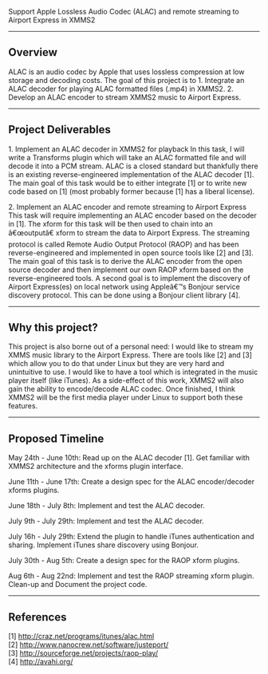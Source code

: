 Support Apple Lossless Audio Codec (ALAC) and remote streaming to Airport Express in XMMS2
----

== Overview ==

ALAC is an audio codec by Apple that uses lossless compression at low storage and decoding costs. The goal of this project is to
1. Integrate an ALAC decoder for playing ALAC formatted files (.mp4) in XMMS2.
2. Develop an ALAC encoder to stream XMMS2 music to Airport Express.

----

== Project Deliverables ==
1. Implement an ALAC decoder in XMMS2 for playback
In this task, I will write a Transforms plugin which will take an ALAC formatted
file and will decode it into a PCM stream. ALAC is a closed standard but
thankfully there is an existing reverse-engineered implementation of the ALAC
decoder [1]. The main goal of this task would be to either integrate [1] or to
write new code based on [1] (most probably former because [1] has a liberal
license).

2. Implement an ALAC encoder and remote streaming to Airport Express
This task will require implementing an ALAC encoder based on the decoder
in [1]. The xform for this task will be then used to chain into an â€œoutputâ€ xform to
stream the data to Airport Express. The streaming protocol is called Remote
Audio Output Protocol (RAOP) and has been reverse-engineered and
implemented in open source tools like [2] and [3]. The main goal of this task is to
derive the ALAC encoder from the open source decoder and then implement
our own RAOP xform based on the reverse-engineered tools. A second goal is
to implement the discovery of Airport Express(es) on local network using
Appleâ€™s Bonjour service discovery protocol. This can be done using a Bonjour
client library [4].

----
== Why this project? ==

This project is also borne out of a personal need: I would like to stream my
XMMS music library to the Airport Express. There are tools like
[2] and [3] which allow you to do that under Linux but they are very hard
and unintuitive to use. I would like to have a tool which is integrated in the
music player itself (like iTunes). As a side-effect of this work, XMMS2 will
also gain the ability to encode/decode ALAC codec. Once finished, I think
XMMS2 will be the first media player under Linux to support both these features.

----

== Proposed Timeline ==

May 24th - June 10th:
Read up on the ALAC decoder [1].
Get familiar with XMMS2 architecture and the xforms plugin interface.

June 11th - June 17th:
Create a design spec for the ALAC encoder/decoder xforms plugins.

June 18th - July 8th:
Implement and test the ALAC decoder.

July 9th - July 29th:
Implement and test the ALAC decoder.

July 16h - July 29th:
Extend the plugin to handle iTunes authentication and sharing.
Implement iTunes share discovery using Bonjour.

July 30th - Aug 5th:
Create a design spec for the RAOP xform plugins.

Aug 6th - Aug 22nd:
Implement and test the RAOP streaming xform plugin.
Clean-up and Document the project code.


----

== References ==

[1] http://craz.net/programs/itunes/alac.html<br>
[2] http://www.nanocrew.net/software/justeport/<br>
[3] http://sourceforge.net/projects/raop-play/<br>
[4] http://avahi.org/